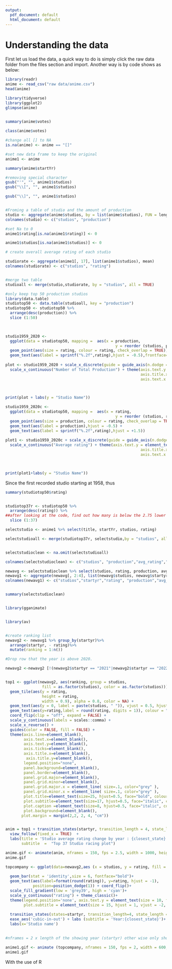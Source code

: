 ```yaml
---
output:
  pdf_document: default
  html_document: default
---
```

# Understanding the data

First let us load the data, a quick way to do is simply click the raw data folder from the files section and import.
Another way is by code shows as below: 
```r
library(readr)
anime <- read_csv("raw data/anime.csv")
head(anime)
```

```r
library(tidyverse)
library(ggplot2)
glimpse(anime)

   
summary(anime$votes)

class(anime$votes)

#change all [] to NA
is.na(anime) <- anime == "[]"

#set new data frame to keep the original 
anime1 <- anime

summary(anime$startYr)

#removing special character
gsub("'", "", anime1$studios)
gsub("\\[", "", anime1$studios)

gsub("\\]", "", anime1$studios)


#Froming a table of studio and the amount of production
studio <- aggregate(anime$studios, by = list(anime$studios), FUN = length)
colnames(studio) <- c("studios", "production")

#set Na to 0
anime1$rating[is.na(anime1$rating)] <- 0

anime1$studios[is.na(anime1$studios)] <- 0

# create overall average rating of each studio

studiorate <- aggregate(anime1[, 17], list(anime1$studios), mean)
colnames(studiorate) <- c("studios", "rating")


#merge two table
studioall <- merge(studio,studiorate, by = "studios", all = TRUE)

#only keep top 50 production studios
library(data.table)
studiotop50 <- data.table(studioall, key = "production")
studiotop50 <- studiotop50 %>% 
  arrange(desc(production)) %>% 
  slice (1:50)

  

```


```r
studio1959_2020 <- 
  ggplot(data = studiotop50, mapping =  aes(x = production,
                                                y = reorder (studios, production))) + 
  geom_point(aes(size = rating, colour = rating, check_overlap = TRUE)) + 
  geom_text(aes(label = sprintf("%.2f",rating),hjust = -0.5),frontface="bold")
                                                                                 
plot <- studio1959_2020 + scale_x_discrete(guide = guide_axis(n.dodge = 5)) +
  scale_x_continuous("Number of Total Production") + theme(axis.text.y = element_text(size = 12, face = "bold"),
                                                           axis.title.x = element_text(size = 12, face = "bold"),
                                                           axis.text.x = element_text(size = 12, face = "bold"))
  


print(plot + labs(y = "Studio Name"))

```


```r
studio1959_2020c <- 
  ggplot(data = studiotop50, mapping =  aes(x = rating,
                                                y = reorder (studios, rating))) + 
  geom_point(aes(size = production, colour = rating, check_overlap = TRUE)) + 
  geom_text(aes(label = production),hjust = -0.5) +
  geom_text(aes(label = sprintf("%.2f",rating),hjust = +1.5))
                                                                                 
plot1 <- studio1959_2020c + scale_x_discrete(guide = guide_axis(n.dodge = 5)) +
  scale_x_continuous("Average rating") + theme(axis.text.y = element_text(size = 12, face = "bold"),
                                                           axis.title.x = element_text(size = 12, face = "bold"),
                                                           axis.text.x = element_text(size = 12, face = "bold"))
  


print(plot1+labs(y = "Studio Name"))

```


Since the first recorded studio starting at 1958, thus

```r

summary(studiotop50$rating)


studiotop37r <- studiotop50 %>% 
  arrange(desc(rating)) %>% 
##after looking at the code, find out how many is below the 2.75 lower quartile
  slice (1:37)

selectstudio <- anime1 %>% select(title, startYr, studios, rating)

selectstudioall <- merge(studiotop37r, selectstudio,by = "studios", all = TRUE)


selectstudioclean <- na.omit(selectstudioall)

colnames(selectstudioclean) <- c("studios", "production","avg_rating","title","startyr","rating")

newavg <- selectstudioclean %>% select(studios, rating, production, avg_rating,startyr)
newavg1 <- aggregate(newavg[, 2:4], list(newavg$studios, newavg$startyr), mean)
colnames(newavg1) <- c("studios","startyr","rating", "production","avg_rating")



```



```r

summary(selectstudioclean)


library(gganimate)


library(av)


#create ranking list
newavg2 <- newavg1 %>% group_by(startyr)%>% 
  arrange(startyr, - rating)%>% 
  mutate(ranking = 1:n())

#Drop row that the year is above 2020.

newavg2 <-newavg2 [!(newavg2$startyr == "2021"|newavg2$startyr == "2022"),]


top1 <- ggplot(newavg2, aes(ranking, group = studios, 
                fill = as.factor(studios), color = as.factor(studios))) +
  geom_tile(aes(y = rating,
                height = rating,
                width = 0.9), alpha = 0.8, color = NA) +
  geom_text(aes(y = 0, label = paste(studios, " ")), vjust = 0.5, hjust = 0.5, size = 6, fontface="bold") +
  geom_text(aes(y=rating,label = round(rating, digits = 1)), colour = "black", hjust=1) +
  coord_flip(clip = "off", expand = FALSE) +
  scale_y_continuous(labels = scales::comma) +
  scale_x_reverse() +
  guides(color = FALSE, fill = FALSE) +
  theme(axis.line=element_blank(),
        axis.text.x=element_blank(),
        axis.text.y=element_blank(),
        axis.ticks=element_blank(),
        axis.title.x=element_blank(),
         axis.title.y=element_blank(),
        legend.position="none",
        panel.background=element_blank(),
        panel.border=element_blank(),
        panel.grid.major=element_blank(),
        panel.grid.minor=element_blank(),
        panel.grid.major.x = element_line( size=.1, color="grey" ),
        panel.grid.minor.x = element_line( size=.1, color="grey" ),
        plot.title=element_text(size=25, hjust=0.5, face="bold", colour="grey", vjust=1),
        plot.subtitle=element_text(size=17, hjust=0.5, face="italic", color="grey"),
        plot.caption =element_text(size=8, hjust=0.5, face="italic", color="grey"),
        plot.background=element_blank(),
       plot.margin = margin(2,2, 2, 4, "cm")) 


anim = top1 + transition_states(startyr, transition_length = 4, state_length = 1) +
  view_follow(fixed_x = TRUE)  +
  labs(title = 'Studio average rating change by year : {closest_state}',  
       subtitle  =  "Top 37 Studio racing plot")

anime.gif <- animate(anim, nframes = 150, fps = 2.5, width = 1000, height = 1200)
anime.gif
```

```r

topcompany <- ggplot(data=newavg2,aes (x = studios, y = rating, fill = rating))+
  
  geom_bar(stat = 'identity',size = 6, fontface="bold")+ 
  geom_text(aes(label=format(round(rating)), y=rating, hjust = -1),
            position=position_dodge(1)) + coord_flip()+
  scale_fill_gradient(low = 'grey39', high = 'cyan')+
  scale_y_continuous("rating") + theme_classic()+
  theme(legend.position='none', axis.text.y = element_text(size = 10, face = "bold"),
        plot.subtitle = element_text(size = 15, hjust = 1, vjust = -2, face = "bold"))+
  
  transition_states(states=startyr, transition_length=4, state_length = 1) +
  ease_aes('cubic-in-out') + labs (subtitle = 'Year:{closest_state}')+
  labs(x='Studio name')
  

#nframes = 2 x length of the showing year (startyr) other wise only show 50

anime1.gif <- animate (topcompany, nframes = 150, fps = 2, width = 600, height = 800)
anime1.gif


```














With the use of R